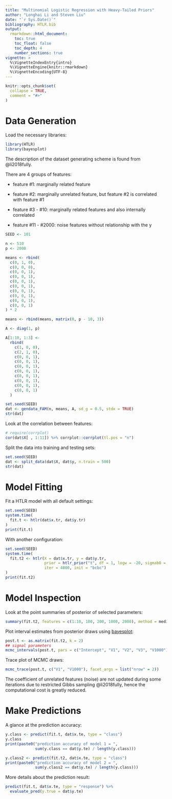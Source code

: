 ```yaml
---
title: "Multinomial Logistic Regression with Heavy-Tailed Priors"
author: "Longhai Li and Steven Liu"
date: "`r Sys.Date()`"
bibliography: HTLR.bib
output:
  rmarkdown::html_document:
    toc: true
    toc_float: false
    toc_depth: 4
    number_sections: true
vignette: >
  %\VignetteIndexEntry{intro}
  %\VignetteEngine{knitr::rmarkdown}
  %\VignetteEncoding{UTF-8}
---
```


```r
knitr::opts_chunk$set(
  collapse = TRUE,
  comment = "#>"
)
```

# Data Generation

Load the necessary libraries:

```r
library(HTLR)
library(bayesplot)
```

The description of the dataset generating scheme is found from @li2018fully.

There are 4 groups of features:

* feature #1: marginally related feature
 
* feature #2: marginally unrelated feature, but feature #2 is correlated with feature #1

* feature #3 - #10: marginally related features and also internally correlated

* feature #11 - #2000: noise features without relationship with the y

```r
SEED <- 101

n <- 510
p <- 2000

means <- rbind(
  c(0, 1, 0),
  c(0, 0, 0),
  c(0, 0, 1),
  c(0, 0, 1),
  c(0, 0, 1),
  c(0, 0, 1),
  c(0, 0, 1),
  c(0, 0, 1),
  c(0, 0, 1),
  c(0, 0, 1)
) * 2

means <- rbind(means, matrix(0, p - 10, 3))

A <- diag(1, p)

A[1:10, 1:3] <-
  rbind(
    c(1, 0, 0),
    c(2, 1, 0),
    c(0, 0, 1),
    c(0, 0, 1),
    c(0, 0, 1),
    c(0, 0, 1),
    c(0, 0, 1),
    c(0, 0, 1),
    c(0, 0, 1),
    c(0, 0, 1)
  )

set.seed(SEED)
dat <- gendata_FAM(n, means, A, sd_g = 0.5, stdx = TRUE)
str(dat)
```

Look at the correlation between features:
```r
# require(corrplot)
cor(dat$X[ , 1:11]) %>% corrplot::corrplot(tl.pos = "n")
```

Split the data into training and testing sets:
```r
set.seed(SEED)
dat <- split_data(dat$X, dat$y, n.train = 500)
str(dat)
```

# Model Fitting

Fit a HTLR model with all default settings:
```r
set.seed(SEED)
system.time(
  fit.t <- htlr(dat$x.tr, dat$y.tr)
)
print(fit.t)
```

With another configuration:
```r
set.seed(SEED)
system.time(
  fit.t2 <- htlr(X = dat$x.tr, y = dat$y.tr, 
                 prior = htlr_prior("t", df = 1, logw = -20, sigmab0 = 1500), 
                 iter = 4000, init = "bcbc")
)
print(fit.t2)
```

# Model Inspection 

Look at the point summaries of posterior of selected parameters:
```r
summary(fit.t2, features = c(1:10, 100, 200, 1000, 2000), method = median)
```

Plot interval estimates from posterior draws using [bayesplot](https://mc-stan.org/bayesplot/index.html):
```r
post.t <- as.matrix(fit.t2, k = 2)
## signal parameters
mcmc_intervals(post.t, pars = c("Intercept", "V1", "V2", "V3", "V1000"))
```

Trace plot of MCMC draws:
```r
mcmc_trace(post.t, c("V1", "V1000"), facet_args = list("nrow" = 2))
```

The coefficient of unrelated features (noise) are not updated during some iterations due to restricted Gibbs sampling @li2018fully, hence the computational cost is greatly reduced.

# Make Predictions

A glance at the prediction accuracy:
```r
y.class <- predict(fit.t, dat$x.te, type = "class")
y.class
print(paste0("prediction accuracy of model 1 = ", 
             sum(y.class == dat$y.te) / length(y.class)))

y.class2 <- predict(fit.t2, dat$x.te, type = "class")
print(paste0("prediction accuracy of model 2 = ", 
             sum(y.class2 == dat$y.te) / length(y.class)))

```

More details about the prediction result: 
```r
predict(fit.t, dat$x.te, type = "response") %>%
  evaluate_pred(y.true = dat$y.te)
```

